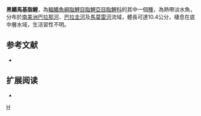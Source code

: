 {{Speciesbox 
| taxon = Markiana nigripinnis
| status = NE
| status_system = IUCN3.1
| authority =  [[Perugia|Perugia]], 1891
| synonyms = *''Tetragonopterus nigripinnis''<br /><small>Perugia, 1891</small>
}}
'''黑鰭馬基脂鯉'''，為[[輻鰭魚綱|輻鰭魚綱]][[脂鯉目|脂鯉目]][[脂鯉亞目|脂鯉亞目]][[脂鯉科|脂鯉科]]的其中一個[[種|種]]，為熱帶淡水魚，分布於[[南美洲|南美洲]][[巴拉那河|巴拉那河]]、[[巴拉圭河|巴拉圭河]]及[[馬莫雷河|馬莫雷河]]流域，體長可達10.4公分，棲息在底中層水域，生活習性不明。

==参考文献==
{{refbegin}}
*{{FishBase_species|genus=Markiana|species=nigripinnis|year=2013|month=12}}
{{refend}}

== 扩展阅读 ==
{{refbegin}}
*{{wikispecies-inline|Markiana nigripinnis|黑鰭馬基脂鯉}}
{{refend}}
{{Taxonbar|from=Q2918043}}

[[Category:馬基脂鯉屬|H]]


{{魚類小作品}}